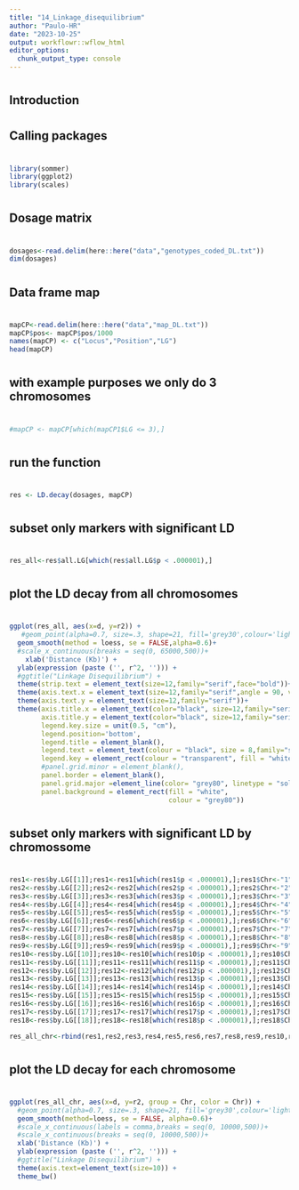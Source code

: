 ```yaml
---
title: "14_Linkage_disequilibrium"
author: "Paulo-HR"
date: "2023-10-25"
output: workflowr::wflow_html
editor_options:
  chunk_output_type: console
---
```


##################
#
## Introduction
#
##################


#######################
#
## Calling packages
#
#######################

```r
library(sommer)
library(ggplot2)
library(scales)
```

##################
#
## Dosage matrix
#
###################
```r
dosages<-read.delim(here::here("data","genotypes_coded_DL.txt"))
dim(dosages)
```

####################
#
## Data frame map
#
####################
```r
mapCP<-read.delim(here::here("data","map_DL.txt"))
mapCP$pos<- mapCP$pos/1000
names(mapCP) <- c("Locus","Position","LG")
head(mapCP)
```

####################################################
#
## with example purposes we only do 3 chromosomes
#
####################################################
```r
#mapCP <- mapCP[which(mapCP1$LG <= 3),]
```

#####################
#
## run the function
#
#####################
```r
res <- LD.decay(dosages, mapCP)
```

############################################
#
## subset only markers with significant LD 
#
############################################
```r
res_all<-res$all.LG[which(res$all.LG$p < .000001),]
```

###########################################
#
## plot the LD decay from all chromosomes
#
###########################################
```r
ggplot(res_all, aes(x=d, y=r2)) +
   #geom_point(alpha=0.7, size=.3, shape=21, fill='grey30',colour='lightblue' ) +
  geom_smooth(method = loess, se = FALSE,alpha=0.6)+
  #scale_x_continuous(breaks = seq(0, 65000,500))+
    xlab('Distance (Kb)') +
  ylab(expression (paste ('', r^2, ''))) +
  #ggtitle("Linkage Disequilibrium") +
  theme(strip.text = element_text(size=12,family="serif",face="bold"))+
  theme(axis.text.x = element_text(size=12,family="serif",angle = 90, vjust = 0.5, hjust=1))+
  theme(axis.text.y = element_text(size=12,family="serif"))+
  theme(axis.title.x = element_text(color="black", size=12,family="serif"),
        axis.title.y = element_text(color="black", size=12,family="serif"),
        legend.key.size = unit(0.5, "cm"),
        legend.position='bottom',
        legend.title = element_blank(),
        legend.text = element_text(colour = "black", size = 8,family="serif", face="bold"),
        legend.key = element_rect(colour = "transparent", fill = "white"),
        #panel.grid.minor = element_blank(),
        panel.border = element_blank(),
        panel.grid.major =element_line(color= "grey80", linetype = "solid", linewidth = 0.4),
        panel.background = element_rect(fill = "white",
                                        colour = "grey80"))

```


#############################################################
#
## subset only markers with significant LD by chromossome
#
#############################################################
```r
res1<-res$by.LG[[1]];res1<-res1[which(res1$p < .000001),];res1$Chr<-"1"
res2<-res$by.LG[[2]];res2<-res2[which(res2$p < .000001),];res2$Chr<-"2"
res3<-res$by.LG[[3]];res3<-res3[which(res3$p < .000001),];res3$Chr<-"3"
res4<-res$by.LG[[4]];res4<-res4[which(res4$p < .000001),];res4$Chr<-"4"
res5<-res$by.LG[[5]];res5<-res5[which(res5$p < .000001),];res5$Chr<-"5"
res6<-res$by.LG[[6]];res6<-res6[which(res6$p < .000001),];res6$Chr<-"6"
res7<-res$by.LG[[7]];res7<-res7[which(res7$p < .000001),];res7$Chr<-"7"
res8<-res$by.LG[[8]];res8<-res8[which(res8$p < .000001),];res8$Chr<-"8"
res9<-res$by.LG[[9]];res9<-res9[which(res9$p < .000001),];res9$Chr<-"9"
res10<-res$by.LG[[10]];res10<-res10[which(res10$p < .000001),];res10$Chr<-"10"
res11<-res$by.LG[[11]];res11<-res11[which(res11$p < .000001),];res11$Chr<-"11"
res12<-res$by.LG[[12]];res12<-res12[which(res12$p < .000001),];res12$Chr<-"12"
res13<-res$by.LG[[13]];res13<-res13[which(res13$p < .000001),];res13$Chr<-"13"
res14<-res$by.LG[[14]];res14<-res14[which(res14$p < .000001),];res14$Chr<-"14"
res15<-res$by.LG[[15]];res15<-res15[which(res15$p < .000001),];res15$Chr<-"15"
res16<-res$by.LG[[16]];res16<-res16[which(res16$p < .000001),];res16$Chr<-"16"
res17<-res$by.LG[[17]];res17<-res17[which(res17$p < .000001),];res17$Chr<-"17"
res18<-res$by.LG[[18]];res18<-res18[which(res18$p < .000001),];res18$Chr<-"18"
```

```r
res_all_chr<-rbind(res1,res2,res3,res4,res5,res6,res7,res8,res9,res10,res11,res12,res13,res14,res15,res16)
```

###########################################
#
## plot the LD decay for each chromosome
#
###########################################
```r
ggplot(res_all_chr, aes(x=d, y=r2, group = Chr, color = Chr)) +
  #geom_point(alpha=0.7, size=.3, shape=21, fill='grey30',colour='lightblue' ) +
  geom_smooth(method=loess, se = FALSE, alpha=0.6)+
  #scale_x_continuous(labels = comma,breaks = seq(0, 10000,500))+
  #scale_x_continuous(breaks = seq(0, 10000,500))+
  xlab('Distance (Kb)') +
  ylab(expression (paste ('', r^2, ''))) +
  #ggtitle("Linkage Disequilibrium") +
  theme(axis.text=element_text(size=10)) +
  theme_bw()
```


